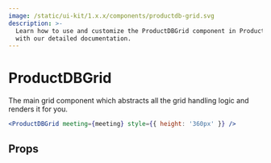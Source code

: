 ```yaml
---
image: /static/ui-kit/1.x.x/components/productdb-grid.svg
description: >-
  Learn how to use and customize the ProductDBGrid component in ProductDB's React UI Kit
  with our detailed documentation.
---
```


# ProductDBGrid

The main grid component which abstracts all the grid handling logic and renders it for you.

```jsx live
<ProductDBGrid meeting={meeting} style={{ height: '360px' }} />
```

## Props

<PropsTable of="productdb-grid" />

<head>
  <title>React UI Kit ProductDBGrid</title>
</head>
